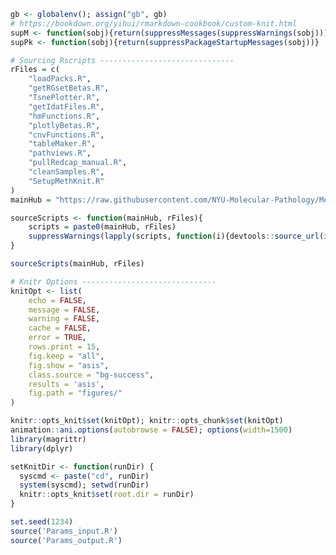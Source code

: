 ```r
gb <- globalenv(); assign("gb", gb)
# https://bookdown.org/yihui/rmarkdown-cookbook/custom-knit.html
supM <- function(sobj){return(suppressMessages(suppressWarnings(sobj)))}
supPk <- function(sobj){return(suppressPackageStartupMessages(sobj))}

# Sourcing Rscripts ------------------------------
rFiles = c(
    "loadPacks.R",
    "getRGsetBetas.R",
    "TsnePlotter.R",
    "getIdatFiles.R",
    "hmFunctions.R",
    "plotlyBetas.R",
    "cnvFunctions.R",
    "tableMaker.R",
    "pathviews.R",
    "pullRedcap_manual.R",
    "cleanSamples.R",
    "SetupMethKnit.R"
)
mainHub = "https://raw.githubusercontent.com/NYU-Molecular-Pathology/Methylation/main/Research/"

sourceScripts <- function(mainHub, rFiles){
    scripts = paste0(mainHub, rFiles)
    suppressWarnings(lapply(scripts, function(i){devtools::source_url(i)}))
}

sourceScripts(mainHub, rFiles)

# Knitr Options ------------------------------
knitOpt <- list(
    echo = FALSE,
    message = FALSE,
    warning = FALSE,
    cache = FALSE,
    error = TRUE,
    rows.print = 15,
    fig.keep = "all",
    fig.show = "asis",
    class.source = "bg-success",
    results = 'asis',
    fig.path = "figures/"
)

knitr::opts_knit$set(knitOpt); knitr::opts_chunk$set(knitOpt)
animation::ani.options(autobrowse = FALSE); options(width=1500)
library(magrittr)
library(dplyr)

setKnitDir <- function(runDir) {
  syscmd <- paste("cd", runDir)
  system(syscmd); setwd(runDir)
  knitr::opts_knit$set(root.dir = runDir)
}

set.seed(1234)
source('Params_input.R')
source('Params_output.R')
```

